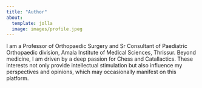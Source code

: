 ```yaml
---
title: "Author"
about: 
  template: jolla
  image: images/profile.jpeg
---
```


I am a Professor of Orthopaedic Surgery and Sr Consultant of Paediatric Orthopaedic division, Amala Institute of Medical Sciences, Thrissur. Beyond medicine, I am driven by a deep passion for Chess and Catallactics. These interests not only provide intellectual stimulation but also influence my perspectives and opinions, which may occasionally manifest on this platform.

